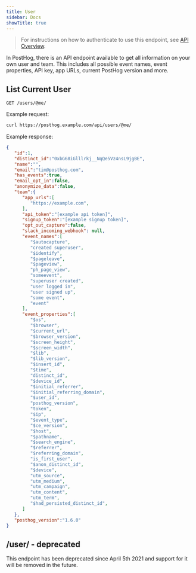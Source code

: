 ```yaml
---
title: User
sidebar: Docs
showTitle: true
---
```


> For instructions on how to authenticate to use this endpoint, see [API Overview](/docs/api/overview).

In PostHog, there is an API endpoint available to get all information on your own user and team.
This includes all possible event names, event properties, API key, app URLs, current PostHog version and more.


## List Current User


```shell
GET /users/@me/
```


Example request:

```bash
curl https://posthog.example.com/api/users/@me/
```

Example response:

```json
{
   "id":1,
   "distinct_id":"0xbG68iGlllrkj__NqQe5Vz4nsL9jgBE",
   "name":"",
   "email":"tim@posthog.com",
   "has_events":true,
   "email_opt_in":false,
   "anonymize_data":false,
   "team":{
      "app_urls":[
         "https://example.com",
      ],
      "api_token":"[example api token]",
      "signup_token":"[example signup token]",
      "opt_out_capture":false,
      "slack_incoming_webhook": null,
      "event_names":[
         "$autocapture",
         "created superuser",
         "$identify",
         "$pageleave",
         "$pageview",
         "ph_page_view",
         "someevent",
         "superuser created",
         "user logged in",
         "user signed up",
         "some event",
         "event"
      ],
      "event_properties":[
         "$os",
         "$browser",
         "$current_url",
         "$browser_version",
         "$screen_height",
         "$screen_width",
         "$lib",
         "$lib_version",
         "$insert_id",
         "$time",
         "distinct_id",
         "$device_id",
         "$initial_referrer",
         "$initial_referring_domain",
         "$user_id",
         "posthog_version",
         "token",
         "$ip",
         "$event_type",
         "$ce_version",
         "$host",
         "$pathname",
         "$search_engine",
         "$referrer",
         "$referring_domain",
         "is_first_user",
         "$anon_distinct_id",
         "$device",
         "utm_source",
         "utm_medium",
         "utm_campaign",
         "utm_content",
         "utm_term",
         "$had_persisted_distinct_id",
      ]
   },
   "posthog_version":"1.6.0"
}
```

## /user/ - deprecated

This endpoint has been deprecated since April 5th 2021 and support for it will be removed in the future.
